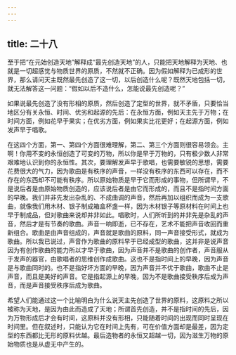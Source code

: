 ```yaml
---
---
---
```

title: 二十八
---

至于把“在元始创造天地”解释成“最先创造天地”的人，只能把天地解释为天地、也就是一切超感觉与物质世界的原质，不然就不正确。因为假如解释为已成形的世界，那么请问天主既然最先创造了这一切，以后创造什么呢？既然天地包括一切，就无法解答这一问题：“假如以后不造什么，怎能说最先创造呢？”

如果说最先创造了没有形相的原质，然后创造了定型的世界，就不矛盾，只要恰当地区分有关永恒、时间、优劣和起源的先后：在永恒方面，例如天主先于万物；在时间方面，例如花早于果实；在优劣方面，例如果实比花更好；在起源方面，例如发声早于唱歌。

在这四个方面，第一、第四个方面很难理解，第二、第三个方面则很容易领会。主啊！你用不变的永恒创造了可变的万物，所以你是早于万物的，只有极少数人非常艰难地认识到你的永恒性。其次，要理解发声早于歌唱，也需要敏锐的思想，需要花费很大的气力，因为歌曲是有秩序的声音，一样没有秩序的东西可以存在，而不存在的东西却不可能有秩序。所以原始物质是早于它而形成的事物，但所谓早，不是说后者是由原始物质创造的，应该说后者是由它而形成的，而且不是指时间方面的早晚。我们并非先发出杂乱的、不成曲调的声音，然后再加以组织而成为一支歌曲，就像我们用木材、银子制成箱盒杯盏一样，因为木材银子等原材料在时间上也早于制成品，但对歌曲来说却并非如此。唱歌时，人们所听到的并非先是杂乱的声音，然后才是有节奏的歌曲。声音一响即逝，已不存在，艺术不能把声音收回而重新组合。歌曲是由声音组成的，声音就是歌曲的原料，同一声音接受形式，就成为歌曲。所以我已说过，声音作为歌曲的原料早于已经成型的歌曲，这并非是说声音因为有创作歌曲的能力所以才早于歌曲，因为声音并不是歌曲的创作者，声音服从于发声的器官，由歌唱者的思维创作成歌曲。这也不是指时间上的早晚，因为声音是与歌曲同时的。也不是指好坏方面的早晚，因为声音并不优于歌曲，歌曲不止是声音，而且是美好的声音。它是指起源上的早晚，因为不是歌曲接受秩序后成为声音，而是声音接受秩序后成为歌曲。

希望人们能通过这一个比喻明白为什么说天主先创造了世界的原料，这原料之所以被称为天地，是因为由此而造成了天地；所谓首先创造，并不是指时间的先后，因为万物形成后才会有时间，这原料并没有形相，只能随着时间的出现而同时呈现在时间里。但在叙述时，只能认为它在时间上先有，可在价值方面却是最差，因为定型的东西都比无形的原料优越。最后造物者的永恒又超越一切，因为滋生万物的原始物质也是从虚无中产生的。